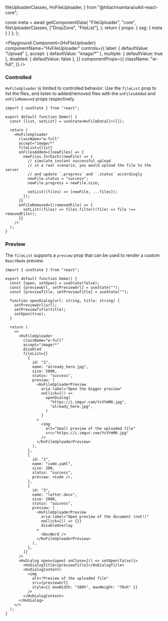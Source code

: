   fileUploaderClasses,
  HvFileUploader,
} from "@hitachivantara/uikit-react-core";


  const meta = await getComponentData(
    "FileUploader",
    "core",
    fileUploaderClasses,
    ["DropZone", "FileList"],
  );
  return { props: { ssg: { meta } } };
};

<Description />

<Page>

<Playground
  Component={HvFileUploader}
  componentName="HvFileUploader"
  controls={{
    label: { defaultValue: "Upload" },
    accept: { defaultValue: "image/*" },
    multiple: { defaultValue: true },
    disabled: { defaultValue: false },
  }}
  componentProps={{
    className: "w-full",
  }}
/>

### Controlled

`HvFileUploader` is limited to controlled behavior. Use the `fileList` prop to list the files, and listen to added/removed files with the `onFilesAdded` and `onFileRemoved` props respectively.

```tsx live
import { useState } from "react";

export default function Demo() {
  const [list, setList] = useState<HvFileData[]>([]);

  return (
    <HvFileUploader
      className="w-full"
      accept="image/*"
      fileList={list}
      onFilesAdded={(newFiles) => {
        newFiles.forEach((newFile) => {
          // simulate instant successful upload
          // in a real scenario, you would upload the file to the server
          // and update `.progress` and `.status` accordingly
          newFile.status = "success";
          newFile.progress = newFile.size;

          setList((files) => [newFile, ...files]);
        });
      }}
      onFileRemoved={(removedFile) => {
        setList((files) => files.filter((file) => file !== removedFile));
      }}
    />
  );
}
```

### Preview

The `fileList` supports a `preview` prop that can be used to render a custom `ReactNode` preview.

```tsx live
import { useState } from "react";

export default function Demo() {
  const [open, setOpen] = useState(false);
  const [previewUrl, setPreviewUrl] = useState("");
  const [previewTitle, setPreviewTitle] = useState("");

  function openDialog(url: string, title: string) {
    setPreviewUrl(url);
    setPreviewTitle(title);
    setOpen(true);
  }

  return (
    <>
      <HvFileUploader
        className="w-full"
        accept="image/*"
        disabled
        fileList={[
          {
            id: "1",
            name: "already_here.jpg",
            size: 5000,
            status: "success",
            preview: (
              <HvFileUploaderPreview
                aria-label="Open the bigger preview"
                onClick={() =>
                  openDialog(
                    "https://i.imgur.com/YcVYmM0.jpg",
                    "already_here.jpg",
                  )
                }
              >
                <img
                  alt="Small preview of the uploaded file"
                  src="https://i.imgur.com/YcVYmM0.jpg"
                />
              </HvFileUploaderPreview>
            ),
          },
          {
            id: "2",
            name: "code.yaml",
            size: 200,
            status: "success",
            preview: <Code />,
          },
          {
            id: "3",
            name: "letter.docx",
            size: 2000,
            status: "success",
            preview: (
              <HvFileUploaderPreview
                aria-label="Open preview of the document (not!)"
                onClick={() => {}}
                disableOverlay
              >
                <DocWord />
              </HvFileUploaderPreview>
            ),
          },
        ]}
      />
      <HvDialog open={open} onClose={() => setOpen(false)}>
        <HvDialogTitle>{previewTitle}</HvDialogTitle>
        <HvDialogContent>
          <img
            alt="Preview of the uploaded file"
            src={previewUrl}
            style={{ maxWidth: "100%", maxHeight: "70vh" }}
          />
        </HvDialogContent>
      </HvDialog>
    </>
  );
}
```

</Page>
